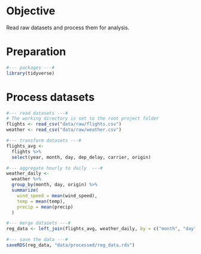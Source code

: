 # Objective

Read raw datasets and process them for analysis.

# Preparation

```r
#--- packages ---#
library(tidyverse)
```

# Process datasets

```r
#--- read datasets ---#
# The working directory is set to the root project folder
flights <- read_csv("data/raw/flights.csv")
weather <- read_csv("data/raw/weather.csv")

#--- transform datasets ---#
flights_avg <-
  flights %>%
  select(year, month, day, dep_delay, carrier, origin)

#--- aggregate hourly to daily  ---#
weather_daily <-
  weather %>%
  group_by(month, day, origin) %>%
  summarize(
    wind_speed = mean(wind_speed),
    temp = mean(temp),
    precip = mean(precip)
  )

#--- merge datasets ---#
reg_data <- left_join(flights_avg, weather_daily, by = c("month", "day", "origin"))

#--- save the data ---#
saveRDS(reg_data, "data/processed/reg_data.rds")
```